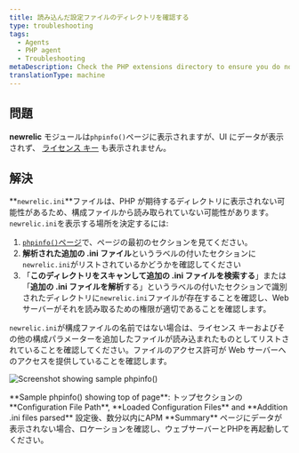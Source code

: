 ```yaml
---
title: 読み込んだ設定ファイルのディレクトリを確認する
type: troubleshooting
tags:
  - Agents
  - PHP agent
  - Troubleshooting
metaDescription: Check the PHP extensions directory to ensure you do not have a non-standard installation for the New Relic PHP agent.
translationType: machine
---
```



## 問題

**newrelic** モジュールは`phpinfo()`ページに表示されますが、UI にデータが表示されず、 [ライセンス キー](/docs/apis/intro-apis/new-relic-api-keys/#license-key) も表示されません。

## 解決

**`newrelic.ini`**ファイルは、PHP が期待するディレクトリに表示されない可能性があるため、構成ファイルから読み取られていない可能性があります。`newrelic.ini`を表示する場所を決定するには:

1. [`phpinfo()`ページ](/docs/php/php-kb-103)で、ページの最初のセクションを見てください。
2. **解析された追加の .ini ファイル**というラベルの付いたセクションに`newrelic.ini`がリストされているかどうかを確認してください
3. 「**このディレクトリをスキャンして追加の .ini ファイルを検索する**」または「**追加の .ini ファイルを解析**する」というラベルの付いたセクションで識別されたディレクトリに`newrelic.ini`ファイルが存在することを確認し、Web サーバーがそれを読み取るための権限が適切であることを確認します。

`newrelic.ini`が構成ファイルの名前ではない場合は、ライセンス キーおよびその他の構成パラメーターを追加したファイルが読み込まれたものとしてリストされていることを確認してください。ファイルのアクセス許可が Web サーバーへのアクセスを提供していることを確認します。

<img
  title="doc_example_phpinfo_top_0.png"
  alt="Screenshot showing sample phpinfo()"
  src={apmPhpInfo}
/>

<figcaption>
  **Sample phpinfo() showing top of page**: トップセクションの **Configuration File Path**, **Loaded Configuration Files** and **Addition .ini files parsed** 設定後、数分以内にAPM **Summary** ページにデータが表示されない場合、ロケーションを確認し、ウェブサーバーとPHPを再起動してください。
</figcaption>
